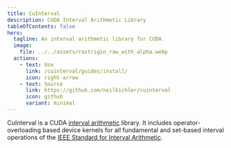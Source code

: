 ```yaml
---
title: CuInterval
description: CUDA Interval Arithmetic Library
tableOfContents: false
hero:
  tagline: An interval arithmetic library for CUDA.
  image:
    file: ../../assets/rastrigin_raw_with_alpha.webp
  actions:
    - text: Use
      link: /cuinterval/guides/install/
      icon: right-arrow
    - text: Source
      link: https://github.com/neilkichler/cuinterval
      icon: github
      variant: minimal
---
```

CuInterval is a CUDA [interval arithmetic](https://en.wikipedia.org/wiki/Interval_arithmetic) library. It includes operator-overloading based device kernels for all fundamental and set-based interval operations of the [IEEE Standard for Interval Arithmetic](https://doi.org/10.1109/IEEESTD.2015.7140721).
